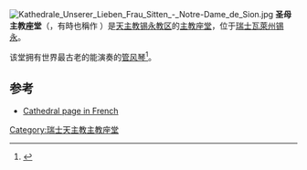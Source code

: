 [[File:Kathedrale_Unserer_Lieben_Frau_Sitten_-_Notre-Dame_de_Sion.jpg|thumb]]
'''圣母主教座堂'''（{{lang-fr|Cathédrale Notre-Dame de Sion}}，有時也稱作 {{lang|fr|Cathédrale Notre-Dame du Glarier}}）是[[天主教锡永教区|天主教锡永教区]]的[[主教座堂|主教座堂]]，位于[[瑞士|瑞士]][[瓦萊州|瓦萊州]][[锡永|锡永]]。

该堂拥有世界最古老的能演奏的[[管风琴|管风琴]]<ref>{{cite web|url=http://www.swissinfo.ch/eng/specials/switzerland_for_the_record/world_records/A_magic_sound_across_the_centuries.html?cid=7897614|title=A magic sound across the centuries|date=2009-12-21|accessdate=2013-11-26|archive-date=2013-12-03|archive-url=https://web.archive.org/web/20131203034208/http://www.swissinfo.ch/eng/specials/switzerland_for_the_record/world_records/A_magic_sound_across_the_centuries.html?cid=7897614|dead-url=no}}</ref>。

==参考==
<references />
*[https://web.archive.org/web/20131202235416/http://www.cath-vs.ch/sous-sites/chapitre-sion/cathedrale.html Cathedral page in French]

{{coord|46.2340|7.3594|type:landmark_region:CH|display=title}}

[[Category:瑞士天主教主教座堂|Category:瑞士天主教主教座堂]]